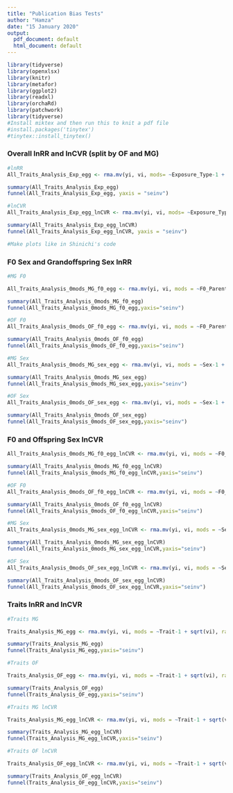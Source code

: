 ```yaml
---
title: "Publication Bias Tests"
author: "Hamza"
date: "15 January 2020"
output:
  pdf_document: default
  html_document: default
---
```


```r
library(tidyverse)
library(openxlsx)  
library(knitr)
library(metafor)
library(ggplot2)
library(readxl)
library(orchaRd)
library(patchwork)
library(tidyverse)
#Install miktex and then run this to knit a pdf file
#install.packages('tinytex')
#tinytex::install_tinytex()

```


### Overall lnRR and lnCVR (split by OF and MG)
```r
#lnRR
All_Traits_Analysis_Exp_egg <- rma.mv(yi, vi, mods= ~Exposure_Type-1 + sqrt(vi), random = list(~1|Paper_ID,~1|Cohort_ID,~1|ES_ID,~1|Trait), data=Effect_Size_All_Traits, method = 'REML')

summary(All_Traits_Analysis_Exp_egg)
funnel(All_Traits_Analysis_Exp_egg, yaxis = "seinv")

#lnCVR
All_Traits_Analysis_Exp_egg_lnCVR <- rma.mv(yi, vi, mods= ~Exposure_Type-1 + sqrt(vi), random = list(~1|Paper_ID,~1|Cohort_ID,~1|ES_ID,~1|Trait), data=Effect_Size_All_Traits_lnCVR, method = 'REML')

summary(All_Traits_Analysis_Exp_egg_lnCVR)
funnel(All_Traits_Analysis_Exp_egg_lnCVR, yaxis = "seinv")

#Make plots like in Shinichi's code
```

### F0 Sex and Grandoffspring Sex lnRR

```r
#MG F0

All_Traits_Analysis_0mods_MG_f0_egg <- rma.mv(yi, vi, mods = ~F0_Parent_Exposed-1 + sqrt(vi), random = list(~1|Trait, ~1|Paper_ID,~1|Cohort_ID,~1|ES_ID), data=MG_ALL, method = 'REML')

summary(All_Traits_Analysis_0mods_MG_f0_egg) 
funnel(All_Traits_Analysis_0mods_MG_f0_egg,yaxis="seinv")

#OF F0
All_Traits_Analysis_0mods_OF_f0_egg <- rma.mv(yi, vi, mods = ~F0_Parent_Exposed-1 + sqrt(vi), random = list(~1|Trait, ~1|Paper_ID,~1|Cohort_ID,~1|ES_ID), data=OF_ALL, method = 'REML')

summary(All_Traits_Analysis_0mods_OF_f0_egg)
funnel(All_Traits_Analysis_0mods_OF_f0_egg,yaxis="seinv")

#MG Sex
All_Traits_Analysis_0mods_MG_sex_egg <- rma.mv(yi, vi, mods = ~Sex-1 + sqrt(vi), random = list(~1|Trait, ~1|Paper_ID,~1|Cohort_ID,~1|ES_ID), data=MG_ALL, method = 'REML')

summary(All_Traits_Analysis_0mods_MG_sex_egg)
funnel(All_Traits_Analysis_0mods_MG_sex_egg,yaxis="seinv")

#OF Sex
All_Traits_Analysis_0mods_OF_sex_egg <- rma.mv(yi, vi, mods = ~Sex-1 + sqrt(vi), random = list(~1|Trait, ~1|Paper_ID,~1|Cohort_ID,~1|ES_ID), data=OF_ALL, method = 'REML')

summary(All_Traits_Analysis_0mods_OF_sex_egg)
funnel(All_Traits_Analysis_0mods_OF_sex_egg,yaxis="seinv")


```

### F0 and Offspring Sex lnCVR
```r
All_Traits_Analysis_0mods_MG_f0_egg_lnCVR <- rma.mv(yi, vi, mods = ~F0_Parent_Exposed-1 + sqrt(vi), random = list(~1|Trait, ~1|Paper_ID,~1|Cohort_ID,~1|ES_ID), data=MG_ALL_lnCVR, method = 'REML')

summary(All_Traits_Analysis_0mods_MG_f0_egg_lnCVR) 
funnel(All_Traits_Analysis_0mods_MG_f0_egg_lnCVR,yaxis="seinv")

#OF F0
All_Traits_Analysis_0mods_OF_f0_egg_lnCVR <- rma.mv(yi, vi, mods = ~F0_Parent_Exposed-1 + sqrt(vi), random = list(~1|Trait, ~1|Paper_ID,~1|Cohort_ID,~1|ES_ID), data=OF_ALL_lnCVR, method = 'REML')

summary(All_Traits_Analysis_0mods_OF_f0_egg_lnCVR)
funnel(All_Traits_Analysis_0mods_OF_f0_egg_lnCVR,yaxis="seinv")

#MG Sex
All_Traits_Analysis_0mods_MG_sex_egg_lnCVR <- rma.mv(yi, vi, mods = ~Sex-1 + sqrt(vi), random = list(~1|Trait, ~1|Paper_ID,~1|Cohort_ID,~1|ES_ID), data=MG_ALL_lnCVR, method = 'REML')

summary(All_Traits_Analysis_0mods_MG_sex_egg_lnCVR)
funnel(All_Traits_Analysis_0mods_MG_sex_egg_lnCVR,yaxis="seinv")

#OF Sex
All_Traits_Analysis_0mods_OF_sex_egg_lnCVR <- rma.mv(yi, vi, mods = ~Sex-1 + sqrt(vi), random = list(~1|Trait, ~1|Paper_ID,~1|Cohort_ID,~1|ES_ID), data=OF_ALL_lnCVR, method = 'REML')

summary(All_Traits_Analysis_0mods_OF_sex_egg_lnCVR)
funnel(All_Traits_Analysis_0mods_OF_sex_egg_lnCVR,yaxis="seinv")
```


### Traits lnRR and lnCVR
```r
#Traits MG

Traits_Analysis_MG_egg <- rma.mv(yi, vi, mods = ~Trait-1 + sqrt(vi), random = list( ~1|Paper_ID,~1|Cohort_ID,~1|ES_ID), data=MG_ALL, method = 'REML')

summary(Traits_Analysis_MG_egg)
funnel(Traits_Analysis_MG_egg,yaxis="seinv")

#Traits OF

Traits_Analysis_OF_egg <- rma.mv(yi, vi, mods = ~Trait-1 + sqrt(vi), random = list( ~1|Paper_ID,~1|Cohort_ID,~1|ES_ID), data=OF_ALL, method = 'REML')

summary(Traits_Analysis_OF_egg)
funnel(Traits_Analysis_OF_egg,yaxis="seinv")

#Traits MG lnCVR

Traits_Analysis_MG_egg_lnCVR <- rma.mv(yi, vi, mods = ~Trait-1 + sqrt(vi), random = list( ~1|Paper_ID,~1|Cohort_ID,~1|ES_ID), data=MG_ALL_lnCVR, method = 'REML')

summary(Traits_Analysis_MG_egg_lnCVR)
funnel(Traits_Analysis_MG_egg_lnCVR,yaxis="seinv")

#Traits OF lnCVR

Traits_Analysis_OF_egg_lnCVR <- rma.mv(yi, vi, mods = ~Trait-1 + sqrt(vi), random = list( ~1|Paper_ID,~1|Cohort_ID,~1|ES_ID), data=OF_ALL_lnCVR, method = 'REML')

summary(Traits_Analysis_OF_egg_lnCVR)
funnel(Traits_Analysis_OF_egg_lnCVR,yaxis="seinv")
```



